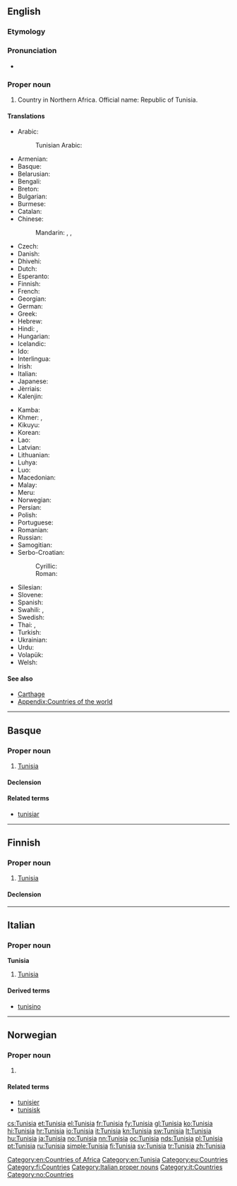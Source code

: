 {{also|Tunísia}}
==English==
{{wikipedia}}

===Etymology===
{{suffix|Tunis|ia|lang=en}}

===Pronunciation===
* {{audio|En-us-Tunisia.ogg|Audio (US)|lang=en}}
*: {{rhymes|iːʒə|lang=en}}

===Proper noun===
{{en-proper noun}}

# Country in Northern Africa. Official name: Republic of Tunisia.

====Translations====
{{trans-top|Republic of Tunisia}}
* Arabic: {{t+|ar|تونس|m|tr=tuunis}}
*: Tunisian Arabic: {{t|aeb|تونس|f|alt=تُونِسْ|tr=tūnis|sc=Arab}}
* Armenian: {{t|hy|Թունիս}}
* Basque: {{t|eu|Tunisia}}
* Belarusian: {{t|be|Туніс|m|tr=Tunís|sc=Cyrl}}
* Bengali: {{t|bn|তিউনিসিয়া|sc=Beng}}
* Breton: {{t|br|Tunizia}}
* Bulgarian: {{t|bg|Тунис|m|tr=Tunís|sc=Cyrl}}
* Burmese: {{t|my|တူနီးရှားနိုင်ငံ|tr=tuni:hra: nuing-ngam|sc=Mymr}}
* Catalan: {{t+|ca|Tunísia|f}}
* Chinese:
*: Mandarin: {{t+|cmn|突尼斯|tr=Tūnísī|sc=Hani}}, {{t+|cmn|突尼西亞|sc=Hani}}, {{t|cmn|突尼西亚|tr=Tūníxīyà|sc=Hani}}
* Czech: {{t+|cs|Tunisko|n}}
* Danish: {{t+|da|Tunesien}}
* Dhivehi: {{t|dv|ތޫނިސް|sc=Thaa}}
* Dutch: {{t+|nl|Tunesië}}
* Esperanto: {{t|eo|Tunizio}}
* Finnish: {{t+|fi|Tunisia}}
* French: {{t+|fr|Tunisie|f}}
* Georgian: {{t|ka|ტუნისი|tr=tunisi|sc=Geor}}
* German: {{t+|de|Tunesien|n}}
* Greek: {{t+|el|Τυνησία|f}}
* Hebrew: {{t|he|תוניסיה|sc=Hebr}}
* Hindi: {{t+|hi|ट्यूनिशिया|m|tr=ṭyūniśiyā|sc=Deva}}, {{t|hi|तूनिस|tr=tūnis|sc=Deva}}
* Hungarian: {{t+|hu|Tunézia}}
* Icelandic: {{t+|is|Túnis|n}}
* Ido: {{t+|io|Tunizia}}
* Interlingua: {{t|ia|Tunisia}}
* Irish: {{t|ga|Túinéis|alt=An Túinéis|f}}
* Italian: {{t+|it|Tunisia|f}}
* Japanese: {{t+|ja|チュニジア|tr=Chunijia}}
* Jèrriais: {{t|roa-jer|Teunnisie|f}}
* Kalenjin: {{t|kln|Tunisia}}
{{trans-mid}}
* Kamba: {{t|kam|Tunisia}}
* Khmer: {{t|km|ប្រទេសទុយណេស៊ី|tr=prɑteih tuynesii|sc=Khmr}}, {{t|km|ទុយណេស៊ី|tr=tuynesii|sc=Khmr}}
* Kikuyu: {{t|ki|Tunisia}}
* Korean: {{t+|ko|튀니지|tr=Twiniji|sc=Kore}}
* Lao: {{t-needed|lo}}
* Latvian: {{t+|lv|Tunisija|f}}
* Lithuanian: {{t+|lt|Tunisas|m}}
* Luhya: {{t|luy|Tunisia}}
* Luo: {{t|luo|Tunisia}}
* Macedonian: {{t|mk|Тунис|m|tr=Túnis}}
* Malay: {{t|ms|Tunisia}}
* Meru: {{t|mer|Tunisia}}
* Norwegian: {{t+|no|Tunisia}}
* Persian: {{t|fa|تونس|tr=Tunes|sc=fa-Arab}}
* Polish: {{t+|pl|Tunezja}}
* Portuguese: {{t+|pt|Tunísia}}
* Romanian: {{t|ro|Tunisia|f}}
* Russian: {{t+|ru|Тунис|m|tr=Tunís}}
* Samogitian: {{t|sgs|Tonėsos}}
* Serbo-Croatian:
*: Cyrillic: {{t|sh|Ту̀нис|m|sc=Cyrl}}
*: Roman: {{t|sh|Tùnis|m}}
* Silesian: {{t|szl|Tůnezyjo|f}}
* Slovene: {{t|sl|Tunízija|f}}
* Spanish: {{t+|es|Túnez}}
* Swahili: {{t+|sw|Tunisia}}, {{t|sw|Utunisi}}
* Swedish: {{t+|sv|Tunisien}}
* Thai: {{t|th|ประเทศตูนิเซีย|tr=bpràtêt dtoonísia|sc=Thai}}, {{t+|th|ตูนิเซีย|tr=dtoonísia|sc=Thai}}
* Turkish: {{t+|tr|Tunus}}
* Ukrainian: {{t+|uk|Туніс|m|tr=Tunís|sc=Cyrl}}
* Urdu: {{t|ur|تونس|tr=tūnis|sc=ur-Arab}}
* Volapük: {{t+|vo|Tünisän}}
* Welsh: {{t|cy|Tiwnisia}}
{{trans-bottom}}

====See also====
* [[Carthage]]
* [[Appendix:Countries of the world]]

[[Category:en:Countries of Africa]]
[[Category:en:Tunisia]]
----

==Basque==
{{wikipedia|lang=eu}}

===Proper noun===
{{head|eu|proper noun}}

# [[#English|Tunisia]]

====Declension====
{{eu-decl-prop inanim noun-a|AWW=Tunisi|a=1}}

====Related terms====
* [[tunisiar]]

[[Category:eu:Countries]]

----

==Finnish==
{{wikipedia|lang=fi}}

===Proper noun===
{{fi-proper noun}}

# [[#English|Tunisia]]

====Declension====
{{fi-decl-kulkija|n=sg|Tunisi|a}}

[[Category:fi:Countries]]

----

==Italian==
{{wikipedia|lang=it}}

===Proper noun===
'''Tunisia''' {{g|f}}

# [[#English|Tunisia]]

====Derived terms====
* [[tunisino]]

[[Category:Italian proper nouns]]
[[Category:it:Countries]]

----

==Norwegian==

===Proper noun===
{{no-proper noun}}

# {{l|en|Tunisia}}

====Related terms====
* [[tunisier]]
* [[tunisisk]]

[[Category:no:Countries]]

[[cs:Tunisia]]
[[et:Tunisia]]
[[el:Tunisia]]
[[fr:Tunisia]]
[[fy:Tunisia]]
[[gl:Tunisia]]
[[ko:Tunisia]]
[[hi:Tunisia]]
[[hr:Tunisia]]
[[io:Tunisia]]
[[it:Tunisia]]
[[kn:Tunisia]]
[[sw:Tunisia]]
[[lt:Tunisia]]
[[hu:Tunisia]]
[[ja:Tunisia]]
[[no:Tunisia]]
[[nn:Tunisia]]
[[oc:Tunisia]]
[[nds:Tunisia]]
[[pl:Tunisia]]
[[pt:Tunisia]]
[[ru:Tunisia]]
[[simple:Tunisia]]
[[fi:Tunisia]]
[[sv:Tunisia]]
[[tr:Tunisia]]
[[zh:Tunisia]]